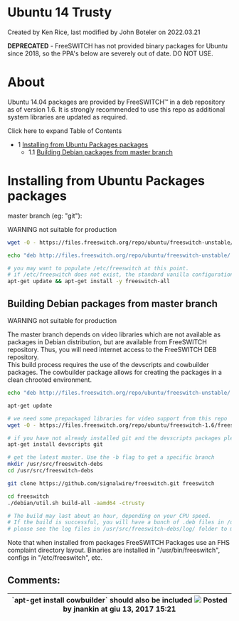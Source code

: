 
# Ubuntu 14 Trusty 

 Created by  Ken Rice, last modified by  John Boteler on 2022.03.21

  
**DEPRECATED** \- FreeSWITCH has not provided binary packages for Ubuntu since 2018, so the PPA's below are severely out of date. DO NOT USE.

# About

Ubuntu 14.04 packages are provided by FreeSWITCH™ in a deb repository as of version 1.6\. It is strongly recommended to use this repo as additional system libraries are updated as required.  

Click here to expand Table of Contents

* 1 [Installing from Ubuntu Packages packages](#installing-from-ubuntu-packages-packages-)  
   * 1.1 [Building Debian packages from master branch](#building-debian-packages-from-master-branch)

  
# Installing from Ubuntu Packages packages 

master branch (eg: "git"):

WARNING not suitable for production

```bash
wget -O - https://files.freeswitch.org/repo/ubuntu/freeswitch-unstable/freeswitch_archive_g0.pub | apt-key add -

echo "deb http://files.freeswitch.org/repo/ubuntu/freeswitch-unstable/ trusty main" > /etc/apt/sources.list.d/freeswitch.list

# you may want to populate /etc/freeswitch at this point.
# if /etc/freeswitch does not exist, the standard vanilla configuration is deployed
apt-get update && apt-get install -y freeswitch-all

```

## Building Debian packages from master branch

WARNING not suitable for production

The master branch depends on video libraries which are not available as packages in Debian distribution, but are available from FreeSWITCH repository. Thus, you will need internet access to the FreeSWITCH DEB repository.  
This build process requires the use of the devscripts and cowbuilder packages. The cowbuilder package allows for creating the packages in a clean chrooted environment.

```bash
echo "deb http://files.freeswitch.org/repo/ubuntu/freeswitch-unstable/ trusty main" > /etc/apt/sources.list.d/freeswitch.list

apt-get update

# we need some prepackaged libraries for video support from this repo
wget -O - https://files.freeswitch.org/repo/ubuntu/freeswitch-1.6/freeswitch_archive_g0.pub | apt-key add -

# if you have not already installed git and the devscripts packages please install them now
apt-get install devscripts git

# get the latest master. Use the -b flag to get a specific branch
mkdir /usr/src/freeswitch-debs
cd /usr/src/freeswitch-debs

git clone https://github.com/signalwire/freeswitch.git freeswitch

cd freeswitch
./debian/util.sh build-all -aamd64 -ctrusty

# The build may last about an hour, depending on your CPU speed.
# If the build is successful, you will have a bunch of .deb files in /usr/src/freeswitch-debs
# please see the log files in /usr/src/freeswitch-debs/log/ folder to monitor the build or look for failures
```

Note that when installed from packages FreeSWITCH Packages use an FHS complaint directory layout. Binaries are installed in "/usr/bin/freeswitch", configs in "/etc/freeswitch", etc.

  
## Comments:

| \`apt-get install cowbuilder\` should also be included ![](/images/icons/contenttypes/comment_16.png) Posted by jnankin at giu 13, 2017 15:21 |
| -------------------------------------------------------------------------------------------------------------------------------------------- |


